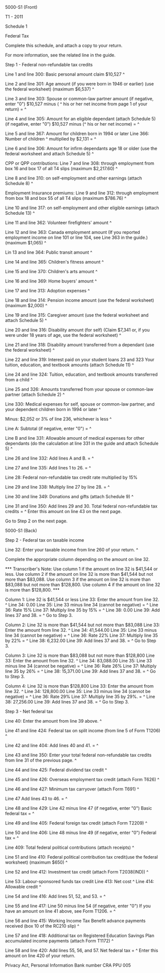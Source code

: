 ﻿5000-S1 (Front) 
 
T1 - 2011 
 
Schedule 1 
 
Federal Tax 
 
Complete this schedule, and attach a copy to your return. 
 
For more information, see the related line in the guide. 
 
Step 1 - Federal non-refundable tax credits 
 
Line 1 and line 300: Basic personal amount claim $10,527 ^
 
Line 2 and line 301: Age amount (if you were born in 1946 or earlier) (use 
the federal worksheet) (maximum $6,537) ^
 
Line 3 and line 303: Spouse or common-law partner amount (if negative, enter 
"0") $10,527 minus ( ^
his or her net income from page 1 of your return) = ^
 
Line 4 and line 305: Amount for an eligible dependant (attach Schedule 5) (if 
negative, enter "0") $10,527 minus (^
his or her net income) = ^
 
Line 5 and line 367: Amount for children born in 1994 or later 
Line 366: Number of children ^
multiplied by $2,131 = ^
 
Line 6 and line 306: Amount for infirm dependants age 18 or older (use the 
federal worksheet and attach Schedule 5) ^
 
CPP or QPP contributions: 
Line 7 and line 308: through employment from box 16 and box 17 of all T4 
slips (maximum $2,217.60) ^
 
Line 8 and line 310: on self-employment and other earnings (attach Schedule 
8) ^
 
Employment Insurance premiums: 
Line 9 and line 312: through employment from box 18 and box 55 of all T4 
slips (maximum $786.76) ^
 
Line 10 and line 317: on self-employment and other eligible earnings (attach 
Schedule 13) ^
 
Line 11 and line 362: Volunteer firefighters' amount ^
 
Line 12 and line 363: Canada employment amount (If you reported employment 
income on line 101 or line 104, see Line 363 in the guide.)(maximum $1,065) ^
 
Lin 13 and line 364: Public transit amount ^
 
Line 14 and line 365: Children's fitness amount ^
 
Line 15 and line 370: Children's arts amount ^
 
Line 16 and line 369: Home buyers' amount ^
 
Line 17 and line 313: Adoption expenses ^
 
Line 18 and line 314: Pension income amount (use the federal 
worksheet)(maximum $2,000) ^
 
Line 19 and line 315: Caregiver amount (use the federal worksheet and attach 
Schedule 5) ^
 
Line 20 and line 316: Disability amount (for self) (Claim $7,341 or, if you 
were under 18 years of age, use the federal worksheet) ^
 
Line 21 and line 318: Disability amount transferred from a dependant (use the 
federal worksheet) ^
 
Line 22 and line 319: Interest paid on your student loans 23 and 323 Your 
tuition, education, and textbook amounts (attach Schedule 11) ^
 
Line 24 and line 324: Tuition, education, and textbook amounts transferred 
from a child ^
 
Line 25 and 326: Amounts transferred from your spouse or common-law partner 
(attach Schedule 2) ^
 
Line 330: Medical expenses for self, spouse or common-law partner, and your 
dependent children born in 1994 or later ^
 
Minus: $2,052 or 3% of line 236, whichever is less ^
 
Line A: Subtotal (if negative, enter "0") = ^
 
Line B and line 331: Allowable amount of medical expenses for other 
dependants (do the calculation at line 331 in the guide and attach Schedule 
5) ^
 
Line 26 and line 332: Add lines A and B. = ^
 
Line 27 and line 335: Add lines 1 to 26. = ^
 
Line 28: Federal non-refundable tax credit rate multiplied by 15% 
 
Line 29 and line 338: Multiply line 27 by line 28. = ^
 
Line 30 and line 349: Donations and gifts (attach Schedule 9) ^
 
Line 31 and line 350: Add lines 29 and 30. Total federal non-refundable tax 
credits = ^
Enter this amount on line 43 on the next page. 
 
Go to Step 2 on the next page. 
 
 
5000-S1 (Back) 
 
Step 2 - Federal tax on taxable income 
 
Line 32: Enter your taxable income from line 260 of your return. ^
 
Complete the appropriate column depending on the amount on line 32. 
 
*** Transcriber's Note: Use column 1 if the amount on line 32 is $41,544 or 
less. Use column 2 if the amount on line 32 is more than $41,544 but not more 
than $83,088. Use column 3 if the amount on line 32 is more than $83,088 but 
not more than $128,800. Use column 4 if the amount on line 32 is more than 
$128,800. *** 
 
Column 1: Line 32 is $41,544 or less 
Line 33: Enter the amount from line 32. ^
Line 34: 0.00 
Line 35: Line 33 minus line 34 (cannot be negative) = ^ 
Line 36: Rate 15% 
Line 37: Multiply line 35 by 15% = ^
Line 38: 0.00 
Line 39: Add lines 37 and 38. = ^
Go to Step 3. 
 
Column 2: Line 32 is more than $41,544 but not more than $83,088 
Line 33: Enter the amount from line 32. ^
Line 34: 41,544.00 
Line 35: Line 33 minus line 34 (cannot be negative) = ^
Line 36: Rate 22% 
Line 37: Multiply line 35 by 22% = ^ 
Line 38: 6,232.00 
Line 39: Add lines 37 and 38. = ^
Go to Step 3. 
 
Column 3: Line 32 is more than $83,088 but not more than $128,800 
Line 33: Enter the amount from line 32. ^
Line 34: 83,088.00 
Line 35: Line 33 minus line 34 (cannot be negative) = ^
Line 36: Rate 26% 
Line 37: Multiply line 35 by 26% = ^
Line 38: 15,371.00 
Line 39: Add lines 37 and 38. = ^
Go to Step 3. 
 
Column 4: Line 32 is more than $128,800 
Line 33: Enter the amount from line 32. ^
Line 34: 128,800.00 
Line 35: Line 33 minus line 34 (cannot be negative) = ^
Line 36: Rate 29% 
Line 37: Multiply line 35 by 29%. = ^
Line 38: 27,256.00 
Line 39: Add lines 37 and 38. = ^
Go to Step 3. 
 
Step 3 - Net federal tax 
 
Line 40: Enter the amount from line 39 above. ^
 
Line 41 and line 424: Federal tax on split income (from line 5 of Form T1206) 
^
 
Line 42 and line 404: Add lines 40 and 41. = ^
 
Line 43 and line 350: Enter your total federal non-refundable tax credits 
from line 31 of the previous page. ^
 
Line 44 and line 425: Federal dividend tax credit ^
 
Line 45 and line 426: Overseas employment tax credit (attach Form T626) ^
 
Line 46 and line 427: Minimum tax carryover (attach Form T691) ^
 
Line 47 Add lines 43 to 46. = ^
 
Line 48 and line 429: Line 42 minus line 47 (if negative, enter "0") Basic 
federal tax = ^
 
Line 49 and line 405: Federal foreign tax credit (attach Form T2209) ^
 
Line 50 and line 406: Line 48 minus line 49 (if negative, enter "0") Federal 
tax = ^
 
Line 409: Total federal political contributions (attach receipts) ^
 
Line 51 and line 410: Federal political contribution tax credit(use the 
federal worksheet) (maximum $650) ^
 
Line 52 and line 412: Investment tax credit (attach Form T2038(IND)) ^
 
Line 53: Labour-sponsored funds tax credit 
Line 413: Net cost ^
Line 414: Allowable credit ^
 
Line 54 and line 416: Add lines 51, 52, and 53. = ^
 
Line 55 and line 417: Line 50 minus line 54 (if negative, enter "0") If you 
have an amount on line 41 above, see Form T1206. = ^
 
Line 56 and line 415: Working Income Tax Benefit advance payments received 
(box 10 of the RC210 slip) ^
 
Line 57 and line 418: Additional tax on Registered Education Savings Plan 
accumulated income payments (attach Form T1172) ^
 
Line 58 and line 420: Add lines 55, 56, and 57. Net federal tax = ^
Enter this amount on line 420 of your return. 
 
Privacy Act, Personal Information Bank number CRA PPU 005
